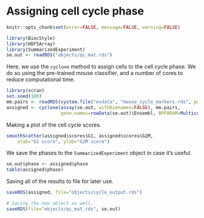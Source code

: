 # Assigning cell cycle phase

```r
knitr::opts_chunk$set(error=FALSE, message=FALSE, warning=FALSE)
```

```r
library(BiocStyle)
library(HDF5Array)
library(SummarizedExperiment)
se.out <- readRDS("objects/qc_mat.rds")
```

Here, we use the `cyclone` method to assign cells to the cell cycle phase.
We do so using the pre-trained mouse classifier, and a number of cores to reduce computational time.

```r
library(scran)
set.seed(100)
mm.pairs <- readRDS(system.file("exdata", "mouse_cycle_markers.rds", package="scran"))
assigned <- cyclone(assay(se.out, withDimnames=FALSE), mm.pairs, 
                    gene.names=rowData(se.out)$Ensembl, BPPARAM=MulticoreParam(3))
```

Making a plot of the cell cycle scores.

```r
smoothScatter(assigned$scores$G1, assigned$scores$G2M, 
    xlab="G1 score", ylab="G2M score")
```

We save the phases to the `SummarizedExperiment` object in case it's useful.

```r
se.out$phase <- assigned$phase
table(assigned$phase)
```

Saving all of the results to file for later use.

```r
saveRDS(assigned, file="objects/cycle_output.rds")
```

```r
# Saving the new object as well.
saveRDS(file="objects/qc_mat.rds", se.out)
```
